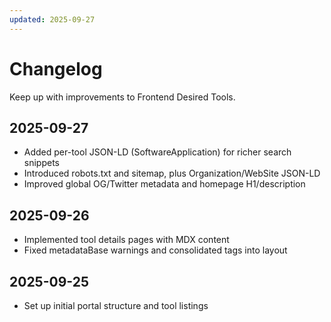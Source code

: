 ```yaml
---
updated: 2025-09-27
---
```


# Changelog

Keep up with improvements to Frontend Desired Tools.

## 2025-09-27
- Added per-tool JSON-LD (SoftwareApplication) for richer search snippets
- Introduced robots.txt and sitemap, plus Organization/WebSite JSON-LD
- Improved global OG/Twitter metadata and homepage H1/description

## 2025-09-26
- Implemented tool details pages with MDX content
- Fixed metadataBase warnings and consolidated tags into layout

## 2025-09-25
- Set up initial portal structure and tool listings